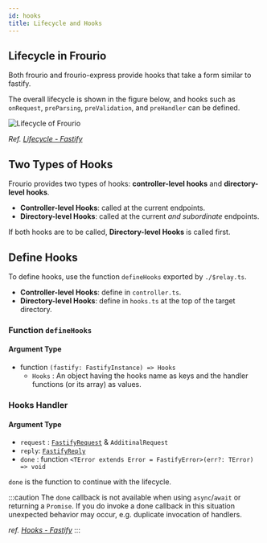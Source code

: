 ```yaml
---
id: hooks
title: Lifecycle and Hooks
---
```


## Lifecycle in Frourio

Both frourio and frourio-express provide hooks that take a form similar to fastify.

The overall lifecycle is shown in the figure below, and hooks such as `onRequest`, `preParsing`, `preValidation`, and `preHandler` can be defined.

<div style={{ textAlign: 'center' }}>
  <img src="/img/lifecycle.svg" alt='Lifecycle of Frourio' style={{ maxWidth: '300px' }} />

_Ref. [Lifecycle - Fastify](https://www.fastify.io/docs/latest/Reference/Lifecycle/)_

</div>

## Two Types of Hooks

Frourio provides two types of hooks: **controller-level hooks** and **directory-level hooks**.

- **Controller-level Hooks**: called at the current endpoints.
- **Directory-level Hooks**: called at the current _and subordinate_ endpoints.

If both hooks are to be called, **Directory-level Hooks** is called first.

## Define Hooks

To define hooks, use the function `defineHooks` exported by `./$relay.ts`.

- **Controller-level Hooks**: define in `controller.ts`.
- **Directory-level Hooks**: define in `hooks.ts` at the top of the target directory.

### Function `defineHooks`

#### Argument Type

- function `(fastify: FastifyInstance) => Hooks`
  - `Hooks` : An object having the hooks name as keys and the handler functions (or its array) as values.

### Hooks Handler

#### Argument Type

- `request` : [`FastifyRequest`](https://www.fastify.io/docs/latest/Reference/TypeScript/#request) & `AdditinalRequest`
- `reply`: [`FastifyReply`](https://www.fastify.io/docs/latest/Reference/TypeScript/#reply)
- `done` : function `<TError extends Error = FastifyError>(err?: TError) => void`

`done` is the function to continue with the lifecycle.

:::caution
The `done` callback is not available when using `async`/`await` or returning a `Promise`. If you do invoke a done callback in this situation unexpected behavior may occur, e.g. duplicate invocation of handlers.

_ref. [Hooks - Fastify](https://www.fastify.io/docs/latest/Reference/Hooks/)_
:::
